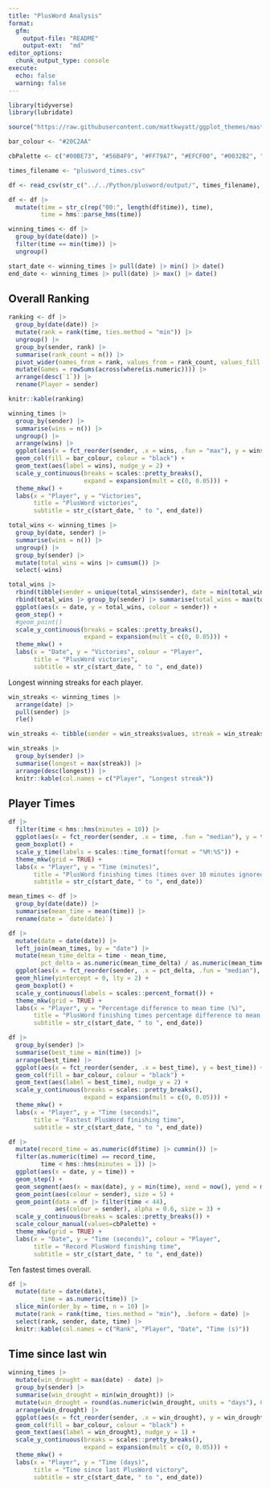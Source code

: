 ```yaml
---
title: "PlusWord Analysis"
format:
  gfm:
    output-file: "README"
    output-ext:  "md"
editor_options: 
  chunk_output_type: console
execute:
  echo: false
  warning: false
---
```


```r
library(tidyverse)
library(lubridate)

source("https://raw.githubusercontent.com/mattkwyatt/ggplot_themes/master/theme_mkw.R")

bar_colour <- "#20C2AA"

cbPalette <- c("#00BE73", "#56B4F9", "#FF79A7", "#EFCF00", "#0032B2", "#D55E00", "#7044D2")

times_filename <- "plusword_times.csv"
```

```r
df <- read_csv(str_c("../../Python/plusword/output/", times_filename), col_types = c("Tcc"))

df <- df |>
  mutate(time = str_c(rep("00:", length(df$time)), time),
         time = hms::parse_hms(time))

winning_times <- df |> 
  group_by(date(date)) |> 
  filter(time == min(time)) |> 
  ungroup()

start_date <- winning_times |> pull(date) |> min() |> date()
end_date <- winning_times |> pull(date) |> max() |> date()
```

## Overall Ranking

```r
ranking <- df |>
  group_by(date(date)) |>
  mutate(rank = rank(time, ties.method = "min")) |>
  ungroup() |>
  group_by(sender, rank) |>
  summarise(rank_count = n()) |>
  pivot_wider(names_from = rank, values_from = rank_count, values_fill = 0) |>
  mutate(Games = rowSums(across(where(is.numeric)))) |>
  arrange(desc(`1`)) |> 
  rename(Player = sender)

knitr::kable(ranking)
```

```r
winning_times |> 
  group_by(sender) |> 
  summarise(wins = n()) |> 
  ungroup() |> 
  arrange(wins) |> 
  ggplot(aes(x = fct_reorder(sender, .x = wins, .fun = "max"), y = wins)) +
  geom_col(fill = bar_colour, colour = "black") +
  geom_text(aes(label = wins), nudge_y = 2) +
  scale_y_continuous(breaks = scales::pretty_breaks(),
                     expand = expansion(mult = c(0, 0.05))) +
  theme_mkw() +
  labs(x = "Player", y = "Victories",
       title = "PlusWord victories",
       subtitle = str_c(start_date, " to ", end_date))
```


```r
total_wins <- winning_times |> 
  group_by(date, sender) |> 
  summarise(wins = n()) |>
  ungroup() |> 
  group_by(sender) |> 
  mutate(total_wins = wins |> cumsum()) |> 
  select(-wins)

total_wins |> 
  rbind(tibble(sender = unique(total_wins$sender), date = min(total_wins$date)-1, total_wins = 0)) |> 
  rbind(total_wins |> group_by(sender) |> summarise(total_wins = max(total_wins)) |> mutate(date = now())) |> 
  ggplot(aes(x = date, y = total_wins, colour = sender)) +
  geom_step() +
  #geom_point()
  scale_y_continuous(breaks = scales::pretty_breaks(),
                     expand = expansion(mult = c(0, 0.05))) +
  theme_mkw() +
  labs(x = "Date", y = "Victories", colour = "Player",
       title = "PlusWord victories",
       subtitle = str_c(start_date, " to ", end_date))
```

Longest winning streaks for each player.

```r
win_streaks <- winning_times |> 
  arrange(date) |> 
  pull(sender) |> 
  rle()

win_streaks <- tibble(sender = win_streaks$values, streak = win_streaks$lengths)

win_streaks |>
  group_by(sender) |>
  summarise(longest = max(streak)) |>
  arrange(desc(longest)) |> 
  knitr::kable(col.names = c("Player", "Longest streak"))
```

## Player Times

```r
df |>
  filter(time < hms::hms(minutes = 10)) |> 
  ggplot(aes(x = fct_reorder(sender, .x = time, .fun = "median"), y = time)) +
  geom_boxplot() +
  scale_y_time(labels = scales::time_format(format = "%M:%S")) +
  theme_mkw(grid = TRUE) +
  labs(x = "Player", y = "Time (minutes)",
       title = "PlusWord finishing times (times over 10 minutes ignored)",
       subtitle = str_c(start_date, " to ", end_date))
```

```r
mean_times <- df |>
  group_by(date(date)) |>
  summarise(mean_time = mean(time)) |> 
  rename(date = `date(date)`)

df |> 
  mutate(date = date(date)) |> 
  left_join(mean_times, by = "date") |> 
  mutate(mean_time_delta = time - mean_time,
         pct_delta = as.numeric(mean_time_delta) / as.numeric(mean_time)) |>
  ggplot(aes(x = fct_reorder(sender, .x = pct_delta, .fun = "median"), y = pct_delta)) +
  geom_hline(yintercept = 0, lty = 2) +
  geom_boxplot() +
  scale_y_continuous(labels = scales::percent_format()) +
  theme_mkw(grid = TRUE) +
  labs(x = "Player", y = "Percentage difference to mean time (%)",
       title = "PlusWord finishing times percentage difference to mean time",
       subtitle = str_c(start_date, " to ", end_date))
```

```r
df |> 
  group_by(sender) |> 
  summarise(best_time = min(time)) |> 
  arrange(best_time) |> 
  ggplot(aes(x = fct_reorder(sender, .x = best_time), y = best_time)) +
  geom_col(fill = bar_colour, colour = "black") +
  geom_text(aes(label = best_time), nudge_y = 2) +
  scale_y_continuous(breaks = scales::pretty_breaks(),
                     expand = expansion(mult = c(0, 0.05))) +
  theme_mkw() +
  labs(x = "Player", y = "Time (seconds)",
       title = "Fastest PlusWord finishing time",
       subtitle = str_c(start_date, " to ", end_date))
```

```r
df |> 
  mutate(record_time = as.numeric(df$time) |> cummin()) |> 
  filter(as.numeric(time) == record_time,
         time < hms::hms(minutes = 1)) |> 
  ggplot(aes(x = date, y = time)) +
  geom_step() +
  geom_segment(aes(x = max(date), y = min(time), xend = now(), yend = min(time))) +
  geom_point(aes(colour = sender), size = 5) +
  geom_point(data = df |> filter(time < 44),
             aes(colour = sender), alpha = 0.6, size = 3) +
  scale_y_continuous(breaks = scales::pretty_breaks()) +
  scale_colour_manual(values=cbPalette) +
  theme_mkw(grid = TRUE) +
  labs(x = "Date", y = "Time (seconds)", colour = "Player",
       title = "Record PlusWord finishing time",
       subtitle = str_c(start_date, " to ", end_date))
```

Ten fastest times overall.

```r
df |>
  mutate(date = date(date),
         time = as.numeric(time)) |>
  slice_min(order_by = time, n = 10) |> 
  mutate(rank = rank(time, ties.method = "min"), .before = date) |> 
  select(rank, sender, date, time) |> 
  knitr::kable(col.names = c("Rank", "Player", "Date", "Time (s)"))
```

## Time since last win

```r
winning_times |>
  mutate(win_drought = max(date) - date) |>
  group_by(sender) |>
  summarise(win_drought = min(win_drought)) |>
  mutate(win_drought = round(as.numeric(win_drought, units = "days"), 0)) |>
  arrange(win_drought) |> 
  ggplot(aes(x = fct_reorder(sender, .x = win_drought), y = win_drought)) +
  geom_col(fill = bar_colour, colour = "black") +
  geom_text(aes(label = win_drought), nudge_y = 1) +
  scale_y_continuous(breaks = scales::pretty_breaks(),
                     expand = expansion(mult = c(0, 0.05))) +
  theme_mkw() +
  labs(x = "Player", y = "Time (days)",
       title = "Time since last PlusWord victory",
       subtitle = str_c(start_date, " to ", end_date))
```